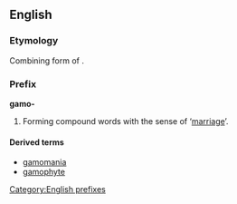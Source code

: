 ==English==

===Etymology===
Combining form of {{etyl|grc}} '''{{polytonic|[[γάμος]]}}'''.

===Prefix===
'''gamo-'''

# Forming compound words with the sense of ‘[[marriage]]’.

====Derived terms====
* [[gamomania]]
* [[gamophyte]]

[[Category:English prefixes]]